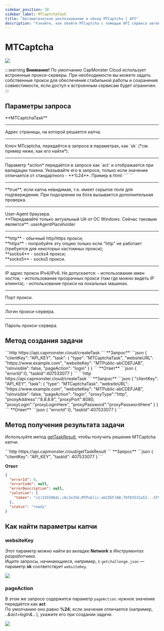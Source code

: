 ```yaml
---
sidebar_position: 20
sidebar_label: MTCaptchaTask
title: "Автоматическое распознавание и обход MTCaptcha | API"
description: "Узнайте, как обойти MTCaptcha с помощью API сервиса автоматического рапознавания и решения капч Capmonster Cloud!" 
---
```



# MTCaptcha

<PriceBlockWrap>
  <PriceBlock title="MTCaptcha task" captchaId="mtcaptcha"/>
</PriceBlockWrap>

![](./images/mtcaptcha/mtcaptcha.png)

:::warning **Внимание!**
По умолчанию CapMonster Cloud использует встроенные прокси-серверы.
При необходимости вы можете задать собственные прокси для обеспечения стабильной работы и сохранения совместимости, если доступ к встроенным сервисам будет ограничен.
:::

## Параметры запроса

<TabItem value="proxy" label="MTCaptchaTask" className="bordered-panel">
<ParamItem title="type" required type="string" />
**MTCaptchaTask**

---

<ParamItem title="websiteURL" required type="string" />
Адрес страницы, на которой решается капча.

---

<ParamItem title="websiteKey" required type="string" />
Ключ MTcaptcha, передаётся в запросе в параметрах, как `sk` (*см. пример ниже, как его найти*).

---

<ParamItem title="pageAction" type="string" />
Параметр *action* передаётся в запросе как `act` и отображается при валидации токена. Указывайте его в запросе, только если значение отличается от стандартного - **%24**.  
Пример в html:
```
<script>
var mtcaptchaConfig = {
      "sitekey": "MTPublic-abCDEFJAB",
      "action": "login"
};
</script>
```

---

<ParamItem title="isInvisible" type="bool" />
**true**, если капча невидимая, т.е. имеет скрытое поле для подтверждения. При подозрении на бота вызывается дополнительная проверка.

---

<ParamItem title="userAgent" type="string" />
User-Agent браузера. <br />  
**Передавайте только актуальный UA от ОС Windows. Сейчас таковым является**: userAgentPlaceholder

---

<ParamItem title="proxyType" type="string" />
**http** - обычный http/https прокси;<br />
**https** - попробуйте эту опцию только если "http" не работает (требуется для некоторых кастомных прокси);<br />
**socks4** - socks4 прокси;<br />
**socks5** - socks5 прокси.

---

<ParamItem title="proxyAddress" type="string" />
<p>
IP адрес прокси IPv4/IPv6. Не допускается:
- использование имен хостов;
- использование прозрачных прокси (там где можно видеть IP клиента);
- использование прокси на локальных машинах.
</p>

---

<ParamItem title="proxyPort" type="integer" />
Порт прокси.

---

<ParamItem title="proxyLogin" type="string" />
Логин прокси-сервера.

---

<ParamItem title="proxyPassword" type="string" />
Пароль прокси-сервера.

</TabItem>

## Метод создания задачи
<Tabs className="full-width-tabs filled-tabs request-tabs" groupId="captcha-type">
<TabItem value="proxyless" label="MTCaptchaTask (без прокси)" default className="method-panel">
<MethodItem>
```http
https://api.capmonster.cloud/createTask
```
</MethodItem>
<MethodDescription>
**Запрос**
```json
{
  "clientKey": "API_KEY",
  "task": 
  {
    "type": "MTCaptchaTask",
    "websiteURL": "https://www.example.com",
    "websiteKey": "MTPublic-abCDEFJAB",
    "isInvisible": false,
    "pageAction": "login"
  }
}
```
**Ответ**
```json
{
  "errorId":0,
  "taskId":407533077
}
```
</MethodDescription>
</TabItem>

<TabItem value="proxy" label="MTCaptchaTask (при использовании прокси)" default className="method-panel">
<MethodItem>
```http
https://api.capmonster.cloud/createTask
```
</MethodItem>
<MethodDescription>
**Запрос**
```json
{
  "clientKey": "API_KEY",
  "task": 
  {
    "type": "MTCaptchaTask",
    "websiteURL": "https://www.example.com",
    "websiteKey": "MTPublic-abCDEFJAB",
    "isInvisible": false,
    "pageAction": "login",
    "proxyType":"http",
    "proxyAddress":"8.8.8.8",
    "proxyPort":8080,
    "proxyLogin":"proxyLoginHere",
    "proxyPassword":"proxyPasswordHere"
  }
}
```
**Ответ**
```json
{
  "errorId":0,
  "taskId":407533077
}
```
</MethodDescription>
</TabItem>
</Tabs>

## Метод получения результата задачи
Используйте метод [getTaskResult](../api/methods/get-task-result.md), чтобы получить решение MTCaptcha капчи.

<TabItem value="proxyless" label="CustomTask (без прокси)" default className="method-panel-full">
<MethodItem>
```http
https://api.capmonster.cloud/getTaskResult
```
</MethodItem>
<MethodDescription>
**Запрос**
```json
{
  "clientKey": "API_KEY",
  "taskId": 407533077
}
```

**Ответ**
```json
{
  "errorId": 0,
  "errorCode": null,
  "errorDescription": null,
  "solution": {
    "token": "v1(155506dc,c8c2e356,MTPublic-abCDEFJAB,70f03532a53...5FSDA**)"
  },
  "status": "ready"
}
```
</MethodDescription>
</TabItem>

## Как найти параметры капчи

### websiteKey
Этот параметр можно найти во вкладке **Network** в *Инструментах разработчика*.  
Ищите запросы, начинающиеся, например, с `getchallenge.json` — параметр **sk** соответствует `websiteKey`.

![](./images/mtcaptcha/mtcaptcha_websitekey.png)

### pageAction
В этом же запросе содержится параметр `pageAction`: нужное значение передаётся как **act**.  
По умолчанию оно равно **%24**; если значение отличается (например, *..&act=login&...*), укажите его при создании задачи.

![](./images/mtcaptcha/mtcaptcha_act.png)
